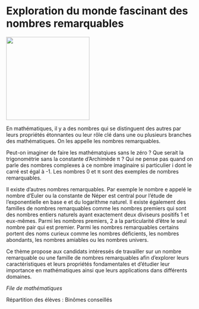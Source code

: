 # Exploration du monde fascinant des nombres remarquables

::: {.center data-latex=""}
![](images/exploration-du-monde-fascinant-des-nombres-remarquables.png){height=16em}
:::

En mathématiques, il y a des nombres qui se distinguent des autres par
leurs propriétés étonnantes ou leur rôle clé dans une ou plusieurs
branches des mathématiques. On les appelle les nombres remarquables.

Peut-on imaginer de faire les mathématqiues sans le zéro&nbsp;? Que serait la
trigonométrie sans la constante d'Archimède π&nbsp;? Qui ne pense pas
quand on parle des nombres complexes à ce nombre imaginaire si
particulier i dont le carré est égal à -1. Les nombres 0 et π sont
des exemples de nombres remarquables.

Il existe d'autres nombres remarquables. Par exemple le nombre e appelé
le nombre d'Euler ou la constante de Néper est central pour l'étude de
l'exponentielle en base e et du logarithme naturel. Il existe également
des familles de nombres remarquables comme les nombres premiers qui sont
des nombres entiers naturels ayant exactement deux diviseurs positifs 1
et eux-mêmes. Parmi les nombres premiers, 2 a la particularité d'être le
seul nombre pair qui est premier. Parmi les nombres remarquables
certains portent des noms curieux comme les nombres déficients, les
nombres abondants, les nombres amiables ou les nombres univers.

Ce thème propose aux candidats intéressés de travailler sur un nombre
remarquable ou une famille de nombres remarquables afin d'explorer leurs
caractéristiques et leurs propriétés fondamentales et d'étudier leur
importance en mathématiques ainsi que leurs applications dans différents
domaines.  

::: {.signature data-latex=""}
_File de mathématiques_
:::
Répartition des élèves : Binômes conseillés